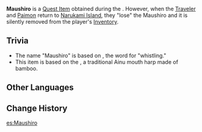 {{About|the item obtained during [[A Particularly Particular Author]]|the item obtained during [[Octave of the Maushiro]]|Maushiro (Octave of the Maushiro)}}
{{Item Infobox
|title         = Maushiro
|id            = 100951
|image         = Item Maushiro.png
|type          = Quest Items
|description   = An item that [[Sumida]] tasked you to find.<br>You found this Maushiro on [[Tsurumi Island]], and it seems to be a traditional instrument around these parts.<br>That said, it should have been at least a few thousand years since Tsurumi Island last played host to any civilization at all.
|source1       = Obtained during ''[[A Particularly Particular Author]]''
|quest         = A Particularly Particular Author
|related_type  = Chain
|related_item  = Maushiro
|related_order = 1
}}
'''Maushiro''' is a [[Quest Item]] obtained during the {{Quest|A Particularly Particular Author}}. However, when the [[Traveler]] and [[Paimon]] return to [[Narukami Island]], they "lose" the Maushiro and it is silently removed from the player's [[Inventory]].

==Trivia==
* The name "Maushiro" is based on {{Lang|mini=1|ain=マゥシロ|ain_rm=mawsiro}}, the {{w|Ainu language|Ainu}} word for "whistling."
* This item is based on the {{W|Mukkuri}}, a traditional Ainu mouth harp made of bamboo.

==Other Languages==
{{Other Languages
|en      = Maushiro
|zhs     = 木簧笛
|zhs_rm  = Mù Huáng Dí
|zht     = 木簧笛
|zht_rm  = Mù Huáng Dí
|zh_tl   = Wooden Reed Flute
|ja      = マウシロ
|ja_rm   = Maushiro
|ko      = 마우시로
|ko_rm   = Ma'usiro
|es      = Maushiro
|fr      = Maushiro
|ru      = Маусиро
|th      = Maushiro
|vi      = Maushiro
|de      = Maushiro
|id      = Maushiro
|pt      = Maushiro
|tr      = Maushiro
|it      = Maushiro
}}

==Change History==
{{Change History|2.2}}

[[es:Maushiro]]